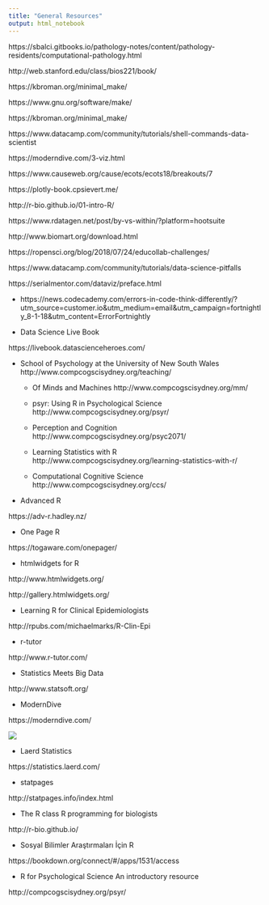 ```yaml
---
title: "General Resources"
output: html_notebook
---
```


https://sbalci.gitbooks.io/pathology-notes/content/pathology-residents/computational-pathology.html

http://web.stanford.edu/class/bios221/book/

https://kbroman.org/minimal_make/

https://www.gnu.org/software/make/

https://kbroman.org/minimal_make/


https://www.datacamp.com/community/tutorials/shell-commands-data-scientist

https://moderndive.com/3-viz.html

https://www.causeweb.org/cause/ecots/ecots18/breakouts/7

https://plotly-book.cpsievert.me/

http://r-bio.github.io/01-intro-R/

https://www.rdatagen.net/post/by-vs-within/?platform=hootsuite

http://www.biomart.org/download.html

https://ropensci.org/blog/2018/07/24/educollab-challenges/



https://www.datacamp.com/community/tutorials/data-science-pitfalls


https://serialmentor.com/dataviz/preface.html


- https://news.codecademy.com/errors-in-code-think-differently/?utm_source=customer.io&utm_medium=email&utm_campaign=fortnightly_8-1-18&utm_content=ErrorFortnightly




- Data Science Live Book

https://livebook.datascienceheroes.com/

- School of Psychology at the University of New South Wales http://www.compcogscisydney.org/teaching/

   - Of Minds and Machines
http://www.compcogscisydney.org/mm/

   - psyr: Using R in Psychological Science
http://www.compcogscisydney.org/psyr/


   - Perception and Cognition
http://www.compcogscisydney.org/psyc2071/

   - Learning Statistics with R
http://www.compcogscisydney.org/learning-statistics-with-r/

   - Computational Cognitive Science
http://www.compcogscisydney.org/ccs/


- Advanced R

https://adv-r.hadley.nz/

- One Page R

https://togaware.com/onepager/

- htmlwidgets for R

http://www.htmlwidgets.org/

http://gallery.htmlwidgets.org/

- Learning R for Clinical Epidemiologists

http://rpubs.com/michaelmarks/R-Clin-Epi

- r-tutor

http://www.r-tutor.com/

- Statistics Meets Big Data

http://www.statsoft.org/

- ModernDive

https://moderndive.com/

![](https://moderndive.com/images/flowcharts/flowchart/flowchart.002.png)

- Laerd Statistics

https://statistics.laerd.com/

- statpages

http://statpages.info/index.html

- The R class R programming for biologists

http://r-bio.github.io/

- Sosyal Bilimler Araştırmaları İçin R

https://bookdown.org/connect/#/apps/1531/access

- R for Psychological Science An introductory resource

http://compcogscisydney.org/psyr/
